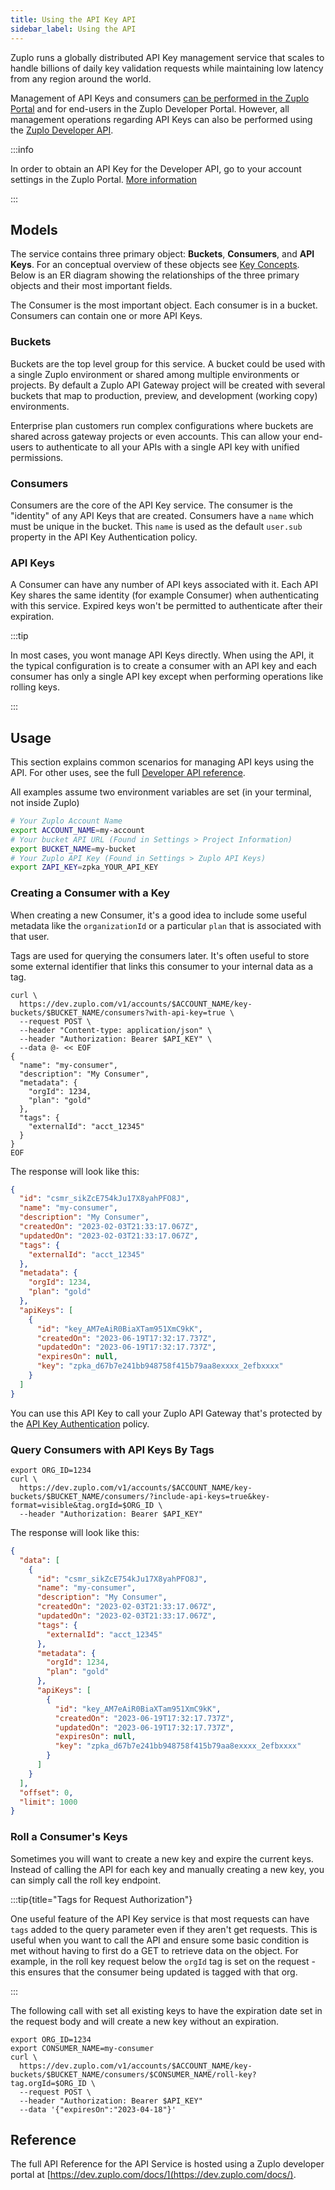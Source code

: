 ```yaml
---
title: Using the API Key API
sidebar_label: Using the API
---
```


Zuplo runs a globally distributed API Key management service that scales to
handle billions of daily key validation requests while maintaining low latency
from any region around the world.

Management of API Keys and consumers
[can be performed in the Zuplo Portal](./api-key-management.mdx) and for
end-users in the Zuplo Developer Portal. However, all management operations
regarding API Keys can also be performed using the
[Zuplo Developer API](https://zuplo.com/docs/api/api-keys-keys).

:::info

In order to obtain an API Key for the Developer API, go to your account settings
in the Zuplo Portal. [More information](./accounts/zuplo-api-keys)

:::

## Models

The service contains three primary object: **Buckets**, **Consumers**, and **API
Keys**. For an conceptual overview of these objects see
[Key Concepts](./api-key-management#key-concepts). Below is an ER diagram
showing the relationships of the three primary objects and their most important
fields.

The Consumer is the most important object. Each consumer is in a bucket.
Consumers can contain one or more API Keys.

### Buckets

Buckets are the top level group for this service. A bucket could be used with a
single Zuplo environment or shared among multiple environments or projects. By
default a Zuplo API Gateway project will be created with several buckets that
map to production, preview, and development (working copy) environments.

Enterprise plan customers run complex configurations where buckets are shared
across gateway projects or even accounts. This can allow your end-users to
authenticate to all your APIs with a single API key with unified permissions.

### Consumers

Consumers are the core of the API Key service. The consumer is the "identity" of
any API Keys that are created. Consumers have a `name` which must be unique in
the bucket. This `name` is used as the default `user.sub` property in the API
Key Authentication policy.

### API Keys

A Consumer can have any number of API keys associated with it. Each API Key
shares the same identity (for example Consumer) when authenticating with this
service. Expired keys won't be permitted to authenticate after their expiration.

:::tip

In most cases, you wont manage API Keys directly. When using the API, it the
typical configuration is to create a consumer with an API key and each consumer
has only a single API key except when performing operations like rolling keys.

:::

## Usage

This section explains common scenarios for managing API keys using the API. For
other uses, see the full [Developer API reference](https://dev.zuplo.com).

All examples assume two environment variables are set (in your terminal, not
inside Zuplo)

```bash
# Your Zuplo Account Name
export ACCOUNT_NAME=my-account
# Your bucket API URL (Found in Settings > Project Information)
export BUCKET_NAME=my-bucket
# Your Zuplo API Key (Found in Settings > Zuplo API Keys)
export ZAPI_KEY=zpka_YOUR_API_KEY
```

### Creating a Consumer with a Key

When creating a new Consumer, it's a good idea to include some useful metadata
like the `organizationId` or a particular `plan` that is associated with that
user.

Tags are used for querying the consumers later. It's often useful to store some
external identifier that links this consumer to your internal data as a tag.

```shell
curl \
  https://dev.zuplo.com/v1/accounts/$ACCOUNT_NAME/key-buckets/$BUCKET_NAME/consumers?with-api-key=true \
  --request POST \
  --header "Content-type: application/json" \
  --header "Authorization: Bearer $API_KEY" \
  --data @- << EOF
{
  "name": "my-consumer",
  "description": "My Consumer",
  "metadata": {
    "orgId": 1234,
    "plan": "gold"
  },
  "tags": {
    "externalId": "acct_12345"
  }
}
EOF
```

The response will look like this:

```json
{
  "id": "csmr_sikZcE754kJu17X8yahPFO8J",
  "name": "my-consumer",
  "description": "My Consumer",
  "createdOn": "2023-02-03T21:33:17.067Z",
  "updatedOn": "2023-02-03T21:33:17.067Z",
  "tags": {
    "externalId": "acct_12345"
  },
  "metadata": {
    "orgId": 1234,
    "plan": "gold"
  },
  "apiKeys": [
    {
      "id": "key_AM7eAiR0BiaXTam951XmC9kK",
      "createdOn": "2023-06-19T17:32:17.737Z",
      "updatedOn": "2023-06-19T17:32:17.737Z",
      "expiresOn": null,
      "key": "zpka_d67b7e241bb948758f415b79aa8exxxx_2efbxxxx"
    }
  ]
}
```

You can use this API Key to call your Zuplo API Gateway that's protected by the
[API Key Authentication](/docs/policies/api-key-inbound) policy.

### Query Consumers with API Keys By Tags

```shell
export ORG_ID=1234
curl \
  https://dev.zuplo.com/v1/accounts/$ACCOUNT_NAME/key-buckets/$BUCKET_NAME/consumers/?include-api-keys=true&key-format=visible&tag.orgId=$ORG_ID \
  --header "Authorization: Bearer $API_KEY"
```

The response will look like this:

```json
{
  "data": [
    {
      "id": "csmr_sikZcE754kJu17X8yahPFO8J",
      "name": "my-consumer",
      "description": "My Consumer",
      "createdOn": "2023-02-03T21:33:17.067Z",
      "updatedOn": "2023-02-03T21:33:17.067Z",
      "tags": {
        "externalId": "acct_12345"
      },
      "metadata": {
        "orgId": 1234,
        "plan": "gold"
      },
      "apiKeys": [
        {
          "id": "key_AM7eAiR0BiaXTam951XmC9kK",
          "createdOn": "2023-06-19T17:32:17.737Z",
          "updatedOn": "2023-06-19T17:32:17.737Z",
          "expiresOn": null,
          "key": "zpka_d67b7e241bb948758f415b79aa8exxxx_2efbxxxx"
        }
      ]
    }
  ],
  "offset": 0,
  "limit": 1000
}
```

### Roll a Consumer's Keys

Sometimes you will want to create a new key and expire the current keys. Instead
of calling the API for each key and manually creating a new key, you can simply
call the roll key endpoint.

:::tip{title="Tags for Request Authorization"}

One useful feature of the API Key service is that most requests can have `tags`
added to the query parameter even if they aren't get requests. This is useful
when you want to call the API and ensure some basic condition is met without
having to first do a GET to retrieve data on the object. For example, in the
roll key request below the `orgId` tag is set on the request - this ensures that
the consumer being updated is tagged with that org.

:::

The following call with set all existing keys to have the expiration date set in
the request body and will create a new key without an expiration.

```shell
export ORG_ID=1234
export CONSUMER_NAME=my-consumer
curl \
  https://dev.zuplo.com/v1/accounts/$ACCOUNT_NAME/key-buckets/$BUCKET_NAME/consumers/$CONSUMER_NAME/roll-key?tag.orgId=$ORG_ID \
  --request POST \
  --header "Authorization: Bearer $API_KEY"
  --data '{"expiresOn":"2023-04-18"}'
```

## Reference

The full API Reference for the API Service is hosted using a Zuplo developer
portal at [https://dev.zuplo.com/docs/](https://dev.zuplo.com/docs/).
